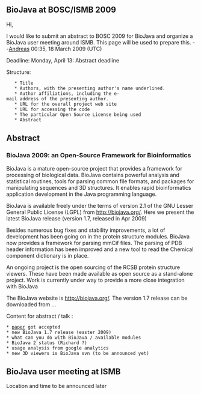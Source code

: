 == BioJava at BOSC/ISMB 2009 ==

Hi,

I would like to submit an abstract to BOSC 2009 for BioJava and organize a BioJava user meeting around ISMB. This page will be used to prepare this.
--[[User:Andreas|Andreas]] 00:35, 18 March 2009 (UTC)

Deadline:
Monday, April 13: Abstract deadline

Structure:

    * Title
    * Authors, with the presenting author's name underlined.
    * Author affiliations, including the e-mail address of the presenting author.
    * URL for the overall project web site
    * URL for accessing the code
    * The particular Open Source License being used 
    * Abstract


== Abstract ==
=== BioJava 2009:  an Open-Source Framework for Bioinformatics===

BioJava is a mature open-source project that provides a framework for processing of biological data. BioJava contains powerful analysis and statistical routines, tools for parsing common file formats, and packages for manipulating sequences and 3D structures. It enables rapid bioinformatics application development in the Java programming language.


BioJava is available freely under the terms of version 2.1 of the GNU Lesser General Public License (LGPL) from http://biojava.org/. Here we present the latest BioJava release (version 1.7, released in Apr 2009)


Besides numerous bug fixes and stability improvements, a lot of development has been going on in the protein structure modules. BioJava now provides a  framework for parsing mmCif files. The parsing of PDB header information has been improved and a new tool to read the Chemical component dictionary is in place. 


An ongoing project is the open sourcing of the RCSB protein structure viewers. These have been made available as open source as a stand-alone project. Work is currently under way to provide a more close integration with BioJava 
 
The BioJava website is http://biojava.org/. The version 1.7 release can be downloaded from ...


Content for abstract / talk :

 * [http://bioinformatics.oxfordjournals.org/cgi/content/abstract/btn397v1?ijkey=jIKd6VUGPrgshbv&keytype=ref paper] got accepted
 * new BioJava 1.7 release (easter 2009)
 * what can you do with BioJava / available modules
 * BioJava 2 status (Richard ?) 
 * usage analysis from google analytics
 * new 3D viewers is BioJava svn (to be announced yet)


== BioJava user meeting at ISMB ==

Location and time to be announced later
